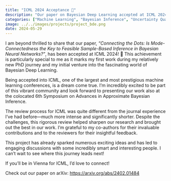 ```yaml
---
title: "ICML 2024 Acceptance 🚀"
description: "Our paper on Bayesian Deep Learning accepted at ICML 2024"  
categories: ["Machine Learning", "Bayesian Inference", "Uncertainty Quantification"]
image: ../../images/projects/project_bde.png
date: 2024-05-29
---
```


I am beyond thrilled to share that our paper, *"Connecting the Dots: Is Mode-Connectedness the Key to Feasible Sample-Based Inference in Bayesian Neural Networks?"*, has been accepted at ICML 2024! 🎉 This achievement is particularly special to me as it marks my first work during my relatively new PhD journey and my initial venture into the fascinating world of Bayesian Deep Learning.

Being accepted into ICML, one of the largest and most prestigious machine learning conferences, is a dream come true. I’m incredibly excited to be part of this vibrant community and look forward to presenting our work also at the colocated 6th Symposium on Advances in Approximate Bayesian Inference.

The review process for ICML was quite different from the journal experience I’ve had before—much more intense and significantly shorter. Despite the challenges, this rigorous review helped sharpen our research and brought out the best in our work. I’m grateful to my co-authors for their invaluable contributions and to the reviewers for their insightful feedback.

This project has already sparked numerous exciting ideas and has led to engaging discussions with some incredibly smart and interesting people. I can’t wait to see where this journey leads next!

If you’ll be in Vienna for ICML, I’d love to connect!

Check out our paper on arXiv: [https://arxiv.org/abs/2402.01484](https://arxiv.org/abs/2402.01484)
